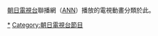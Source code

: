{{Catnav|頁面分類|...|电视剧|動畫影集|日本電視動畫}}
{{Catnav|頁面分類|...|电视节目|日本电视节目|日本電視動畫}}
{{Catnav|頁面分類|...|各國電視台|日本電視台|朝日電視台}}
{{Catnav|頁面分類|...|日本電視|日本電視台|朝日電視台}}
{{Catnav|頁面分類|...|日本電視|日本电视节目|日本電視動畫}}

[[朝日電視台|朝日電視台]]聯播網（[[全日本新聞網|ANN]]）播放的電視動畫分類於此。

[[Category:日本電視動畫|*]]
[[Category:朝日電視台節目|Category:朝日電視台節目]]